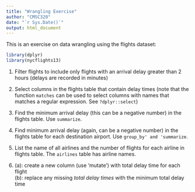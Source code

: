 ```yaml
---
title: "Wrangling Exercise"
author: "CMSC320"
date: "`r Sys.Date()`"
output: html_document
---
```


This is an exercise on data wrangling using the flights dataset:

```r
library(dplyr)
library(nycflights13)
```

1. Filter flights to include only flights with an arrival delay greater than 2 hours (delays are recorded in minutes)  

2. Select columns in the flights table that contain delay times (note that the function `matches` can be used to select columns with names that matches a regular expression. See `?dplyr::select`)  

3. Find the minimum arrival delay (this can be a negative number) in the flights table. Use `summarize`.  

4. Find minimum arrival delay (again, can be a negative number) in the flights table for each destination airport. Use `group_by' and 'summarize`.  

5. List the name of all airlines and the number of flights for each airline in flights table. The `airlines` table has airline names.

6. (a): create a new column (use 'mutate') with total delay time for each flight  
   (b): replace any missing *total delay times* with the minimum total delay time  



